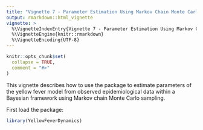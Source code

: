 ```yaml
---
title: "Vignette 7 - Parameter Estimation Using Markov Chain Monte Carlo Functions"
output: rmarkdown::html_vignette
vignette: >
  %\VignetteIndexEntry{Vignette 7 - Parameter Estimation Using Markov Chain Monte Carlo Functions}
  %\VignetteEngine{knitr::rmarkdown}
  %\VignetteEncoding{UTF-8}
---
```


```r
knitr::opts_chunk$set(
  collapse = TRUE,
  comment = "#>"
)
```

This vignette describes how to use the package to estimate parameters of the yellow fever model from observed epidemiological data within a Bayesian framework using Markov chain Monte Carlo sampling.

First load the package:

```r
library(YellowFeverDynamics)
```
